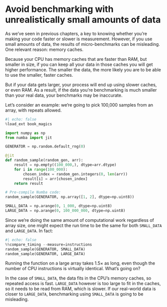 # Avoid benchmarking with unrealistically small amounts of data

As we've seen in previous chapters, a key to knowing whether you're making your code faster or slower is measurement.
However, if you use small amounts of data, the results of micro-benchmarks can be misleading.
One relevant reason: memory caches.

Because your CPU has memory caches that are faster than RAM, but smaller in size, if you can keep all your data in those caches you will get higher performance.
The smaller the data, the more likely you are to be able to use the smaller, faster caches.

But if your data gets larger, your process will end up using slower caches, or even RAM.
As a result, if the data you're benchmarking is much smaller than your real data, your benchmarks may be inaccurate.

Let's consider an example: we're going to pick 100,000 samples from an array, with repeats allowed.

```python
#| echo: false
%load_ext book_magics
```

```python
import numpy as np
from numba import jit

GENERATOR = np.random.default_rng(0)

@jit
def random_sample(random_gen, arr):
    result = np.empty((100_000,), dtype=arr.dtype)
    for i in range(100_000):
        chosen_index = random_gen.integers(0, len(arr))
        result[i] = arr[chosen_index]
    return result

# Pre-compile Numba code:
random_sample(GENERATOR, np.array([1, 2], dtype=np.uint8))

SMALL_DATA = np.arange(0, 1_000, dtype=np.uint8)
LARGE_DATA = np.arange(0, 100_000_000, dtype=np.uint8)
```

Since we're doing the same amount of computational work regardless of array size, one might expect the run time to be the same for both `SMALL_DATA` and `LARGE_DATA`.
In fact:

```python
#| echo: false
%%compare_timing --measure=instructions
random_sample(GENERATOR, SMALL_DATA)
random_sample(GENERATOR, LARGE_DATA)
```

Running the function on a large array takes 1.5× as long, even though the number of CPU instructions is virtually identical.
What's going on?

In the case of `SMALL_DATA`, the data fits in the CPU's memory caches, so repeated access is fast.
`LARGE_DATA` however is too large to fit in the caches, so it needs to be read from RAM, which is slower.
If our real-world data is closer to `LARGE_DATA`, benchmarking using `SMALL_DATA` is going to be misleading.
